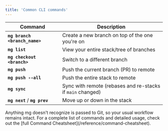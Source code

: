 ```yaml
---
title: 'Common CLI commands'
---
```


| Command                       | Description                                                |
| ----------------------------- | ---------------------------------------------------------- |
| **`mg branch <branch_name>`** | Create a new branch on top of the one you're on            |
| **`mg list`**                 | View your entire stack/tree of branches                    |
| **`mg checkout <branch>`**    | Switch to a different branch                               |
| **`mg push`**                 | Push the current branch (PR) to remote                     |
| **`mg push --all`**           | Push the entire stack to remote                            |
| **`mg sync`**                 | Sync with remote (rebases and re-stacks if `main` changed) |
| **`mg next`** / **`mg prev`** | Move up or down in the stack                               |

<Note>
  Anything mg doesn't recognize is passed to Git, so your usual workflow remains
  intact.
</Note>

<Tip>
  For a complete list of commands and detailed usage, check out the [full
  Command Cheatsheet](/reference/command-cheatsheet).
</Tip>
